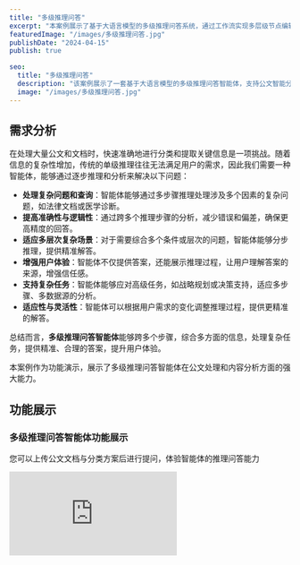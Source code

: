 ```yaml
---
title: "多级推理问答"
excerpt: "本案例展示了基于大语言模型的多级推理问答系统，通过工作流实现多层级节点编辑与配置，实现公文智能分类与逐步细化分析的能力，提供高效精准的文档处理解决方案。"
featuredImage: "/images/多级推理问答.jpg"
publishDate: "2024-04-15"
publish: true

seo:
  title: "多级推理问答"
  description: "该案例展示了一套基于大语言模型的多级推理问答智能体，支持公文智能分类与逐步细化，通过节点编辑与层级推理实现精准文档分析。"
  image: "/images/多级推理问答.jpg"
---
```


## 需求分析

在处理大量公文和文档时，快速准确地进行分类和提取关键信息是一项挑战。随着信息的复杂性增加，传统的单级推理往往无法满足用户的需求，因此我们需要一种智能体，能够通过逐步推理和分析来解决以下问题：

- **处理复杂问题和查询**：智能体能够通过多步骤推理处理涉及多个因素的复杂问题，如法律文档或医学诊断。
- **提高准确性与逻辑性**：通过跨多个推理步骤的分析，减少错误和偏差，确保更高精度的回答。
- **适应多层次复杂场景**：对于需要综合多个条件或层次的问题，智能体能够分步推理，提供精准解答。
- **增强用户体验**：智能体不仅提供答案，还能展示推理过程，让用户理解答案的来源，增强信任感。
- **支持复杂任务**：智能体能够应对高级任务，如战略规划或决策支持，适应多步骤、多数据源的分析。
- **适应性与灵活性**：智能体可以根据用户需求的变化调整推理过程，提供更精准的解答。

总结而言，**多级推理问答智能体**能够跨多个步骤，综合多方面的信息，处理复杂任务，提供精准、合理的答案，提升用户体验。

<div class="my-6 p-4 bg-blue-50 border-l-4 border-blue-500 rounded-r-lg">
  <p class="text-blue-800">本案例作为功能演示，展示了多级推理问答智能体在公文处理和内容分析方面的强大能力。</p>
</div>



## 功能展示

<div className="my-10">
  <div className="text-center mb-6">
    <h3 className="text-xl font-semibold text-gray-800">多级推理问答智能体功能展示</h3>
    <p className="text-gray-600 mt-2">您可以上传公文文档与分类方案后进行提问，体验智能体的推理问答能力</p>
  </div>
  
  <style>
    {`
      .qa-container {
        position: relative;
        width: 100%;
        height: 700px;
        overflow: hidden;
        border-radius: 8px;
        box-shadow: 0 2px 4px rgba(0, 0, 0, 0.1);
        background-color: rgb(249, 250, 251);
      }

      .qa-container iframe {
        width: 100%;
        height: 100%;
        border: none;
      }

      /* 覆盖层 */
      .cover-powered-by {
        position: absolute;
        top: 5px;
        right: 20px;
        width: 530px;
        height: 45px;
        background-color: rgb(249, 250, 251);
        z-index: 9999;
        pointer-events: none;
      }
    `}
  </style>


  <div className="relative w-full" style={{ height: '700px' }}>
    <iframe
      src="http://10.1.22.240/chatbot/DrO1lyWYLrCpkjm9"
      style={{ width: '100%', height: '100%' }}
      frameBorder="0"
      allow="microphone"
    />
    <div className="cover-powered-by"></div>
  </div>
</div>

<div className="my-8 border-t border-gray-200 pt-8">
  <div className="text-center text-gray-500 italic">
    "通过多级推理问答技术，我们实现了复杂问题的分解与逐步解答，让回答更加准确和可靠。"
  </div>
</div>

## 智能体功能概览

<div class="my-6 bg-gradient-to-r from-gray-50 to-blue-50 p-6 rounded-lg shadow-sm">
  <h3 class="text-xl font-semibold mb-4 text-center">多级推理问答智能体包含以下核心功能模块：</h3>
  
  <div class="grid grid-cols-1 md:grid-cols-3 gap-6">
    <div class="bg-white p-4 rounded-lg shadow-sm">
      <h4 class="font-medium mb-2 text-blue-700">1. 节点编辑与配置</h4>
      <p class="text-sm text-gray-600">支持用户自定义对大模型的提问内容，实现灵活的工作流配置。</p>
    </div>
    <div class="bg-white p-4 rounded-lg shadow-sm">
      <h4 class="font-medium mb-2 text-blue-700">2. 公文分类与选择</h4>
      <p class="text-sm text-gray-600">大模型根据公文内容，从预设选项中智能选择最匹配的分类结果。</p>
    </div>
    <div class="bg-white p-4 rounded-lg shadow-sm">
      <h4 class="font-medium mb-2 text-blue-700">3. 细化问题动态生成</h4>
      <p class="text-sm text-gray-600">基于前序节点的选择结果，系统动态生成更细化的问题，实现层层深入的分析。</p>
    </div>
  </div>
</div>


## 工作流执行过程

<div className="my-10">
  <div className="relative pb-[56.25%] h-0 overflow-hidden rounded-lg border border-gray-200 shadow-md">
    <video
      className="absolute top-0 left-0 w-full h-full"
      controls
      preload="metadata"
      title="多级推理问答智能体功能演示"
    >
      <source src="/videos/multi-level-qa-demo.mp4" type="video/mp4" />
      您的浏览器不支持 HTML5 视频标签。
    </video>
  </div>
  <p className="text-center text-sm text-gray-500 mt-3">演示视频：展示多级推理问答智能体的核心功能，包括节点编辑、公文分类与细化问题生成</p>
</div>


## 实现流程与技术原理

多级推理问答系统的实现基于以下工作流程：

<div class="my-8">
  <img 
    src="/images/多级推理问答工作流.png" 
    alt="多级推理问答智能体流程图" 
    class="rounded-lg shadow-md mx-auto"
  />
</div>

<div class="my-6 grid grid-cols-1 md:grid-cols-4 gap-6">
  <div class="bg-white p-4 rounded-lg shadow-sm border-t-4 border-blue-500">
    <h4 class="font-medium mb-2">1. 公文解析</h4>
    <ul class="text-sm text-gray-600 list-disc pl-5">
      <li>提取公文标题</li>
      <li>分析正文关键信息</li>
      <li>识别文档结构与特征</li>
    </ul>
  </div>
  <div class="bg-white p-4 rounded-lg shadow-sm border-t-4 border-green-500">
    <h4 class="font-medium mb-2">2. 一级分类判断</h4>
    <ul class="text-sm text-gray-600 list-disc pl-5">
      <li>根据分类方案进行一级分类</li>
      <li>判断公文大类，进行匹配与归类</li>
      <li>计算匹配度与置信度</li>
    </ul>
  </div>
  <div class="bg-white p-4 rounded-lg shadow-sm border-t-4 border-orange-500">
    <h4 class="font-medium mb-2">3. 二级细化分类</h4>
    <ul class="text-sm text-gray-600 list-disc pl-5">
      <li>基于一级分类结果，进行二级细化分类</li>
      <li>生成细化问题，确保分类更精准</li>
      <li>进行进一步的推理与分析</li>
    </ul>
  </div>
  <div class="bg-white p-4 rounded-lg shadow-sm border-t-4 border-purple-500">
    <h4 class="font-medium mb-2">4. 三级细化分类</h4>
    <ul class="text-sm text-gray-600 list-disc pl-5">
      <li>基于二级分类结果，进行三级细化分类</li>
      <li>分析更详细的文档内容</li>
      <li>根据细化问题，确保更加精准的分类结果</li>
    </ul>
  </div>
</div>

<div class="my-6 p-4 bg-gray-50 border-l-4 border-gray-500 rounded-r-lg">
  <p class="text-gray-700">整个推理过程形成树状结构，每一层的决策都会影响下一层的问题生成与答案选择，通过三级分类实现更高精度的智能推理。</p>
</div>


## 功能亮点详解

### 1. 节点编辑与配置

<div class="my-4 bg-white p-5 rounded-lg shadow-sm border border-gray-100">
  <h4 class="font-medium mb-3 text-blue-700">功能描述：</h4>
  
  <ul class="list-disc pl-5 text-gray-700 space-y-2">
    <li>用户可编辑对文件各个层级分类的提问内容</li>
    <li>支持多种提问模板与格式化选项</li>
    <li>可设置问题优先级与权重</li>

  </ul>
  
  <h4 class="font-medium mb-3 mt-4 text-blue-700">技术要点：</h4>
  
  <ul class="list-disc pl-5 text-gray-700 space-y-2">
    <li>节点配置持久化存储</li>
    <li>工作流编辑器设计</li>
    <li>提示工程模板库</li>
  </ul>
</div>

### 2. 公文分类与节点选择

<div class="my-4 bg-white p-5 rounded-lg shadow-sm border border-gray-100">
  <h4 class="font-medium mb-3 text-blue-700">功能描述：</h4>
  
  <ul class="list-disc pl-5 text-gray-700 space-y-2">
    <li>每个节点根据公文内容进行智能分类判断</li>
    <li>支持预设多个备选答案选项</li>
    <li>大模型从备选项中选择最匹配的答案</li>
    <li>提供选择依据与置信度分析</li>
  </ul>
  
  <h4 class="font-medium mb-3 mt-4 text-blue-700">技术要点：</h4>
  
  <ul class="list-disc pl-5 text-gray-700 space-y-2">
    <li>文本内容特征提取</li>
    <li>选项匹配算法</li>
    <li>决策依据透明化</li>
  </ul>
  
  <div className="mt-4 p-3 bg-blue-50 rounded-lg">
    <p className="text-sm text-blue-800">典型问题形式："根据公文内容，这份公文属于哪一类？"并配以多个备选答案，大模型根据公文内容智能选择。</p>
  </div>
</div>

### 3. 基于选择结果生成细化问题

<div className="my-4 bg-white p-5 rounded-lg shadow-sm border border-gray-100">
  <h4 className="font-medium mb-3 text-blue-700">功能描述：</h4>
  
  <ul className="list-disc pl-5 text-gray-700 space-y-2">
    <li>基于前一节点的选择结果动态生成更细化的问题</li>
    <li>后续节点的问题内容比前序节点更具体、更精细</li>
    <li>实现从宏观到微观的层层深入分析</li>
    <li>支持多达五级的分类细化</li>
  </ul>
  
  <h4 className="font-medium mb-3 mt-4 text-blue-700">技术要点：</h4>
  
  <ul className="list-disc pl-5 text-gray-700 space-y-2">
    <li>上下文感知问题生成</li>
    <li>分层决策树构建</li>
    <li>动态选项生成算法</li>
  </ul>
  
  <div className="mt-4 p-3 bg-blue-50 rounded-lg">
    <p className="text-sm text-blue-800">系统能够智能地将每一轮的决策结果融入到下一轮的问题生成中，形成连贯的推理链条。</p>
  </div>
</div>

## 系统架构与实现细节

<div className="my-6 bg-gradient-to-r from-gray-50 to-blue-50 p-6 rounded-lg shadow-sm">
  <h3 className="text-xl font-semibold mb-4">工作流实现流程</h3>
  
  <div className="space-y-4">
    <div className="bg-white p-4 rounded-lg shadow-sm">
      <h4 className="font-medium mb-2 text-blue-700">1. 用户输入处理</h4>
      <p className="text-sm text-gray-600">用户上传公文文件和分类方案文件，系统对文件进行预处理和格式化。</p>
    </div>
    
    <div className="bg-white p-4 rounded-lg shadow-sm">
      <h4 className="font-medium mb-2 text-blue-700">2. 公文解析与分类判断</h4>
      <p className="text-sm text-gray-600">LLM1解析公文内容，提取标题和关键信息，然后依据分类方案文件，依次判断公文的各级分类。</p>
    </div>
    
    <div className="bg-white p-4 rounded-lg shadow-sm">
      <h4 className="font-medium mb-2 text-blue-700">3. 分类结果存储</h4>
      <p className="text-sm text-gray-600">每一级的分类结果和可能的候选项都存入变量，便于后续查询与分析。</p>
    </div>
    
    <div className="bg-white p-4 rounded-lg shadow-sm">
      <h4 className="font-medium mb-2 text-blue-700">4. 用户查询与问题分类</h4>
      <p className="text-sm text-gray-600">用户对特定级别的分类进行查询时，问题分类器解析用户问题并确定对应层级。</p>
    </div>
    
    <div className="bg-white p-4 rounded-lg shadow-sm">
      <h4 className="font-medium mb-2 text-blue-700">5. 分类结果输出</h4>
      <p className="text-sm text-gray-600">系统根据存储的分类变量，提取对应的分类结果并输出，提供精确的匹配结果。</p>
    </div>
  </div>
</div>

## 应用场景

多级推理问答系统适用于多种复杂文档处理场景：

<div className="my-4 bg-white p-5 rounded-lg shadow-sm border border-gray-100">
  <ul className="list-disc pl-5 text-gray-700 space-y-2">
    <li>政府公文智能分类与处理</li>
    <li>企业内部文档分类与归档</li>
    <li>法律文书智能分析与判例匹配</li>
    <li>医疗文献分类与病例分析</li>
    <li>学术论文分类与关键信息提取</li>
  </ul>
</div>

## 技术特性与优势

<div className="my-6 overflow-x-auto">
  <table className="min-w-full bg-white border border-gray-200 rounded-lg shadow-sm">
    <thead className="bg-gray-50">
      <tr>
        <th className="py-3 px-4 text-left text-sm font-medium text-gray-700 border-b">技术特性</th>
        <th className="py-3 px-4 text-left text-sm font-medium text-gray-700 border-b">优势说明</th>
      </tr>
    </thead>
    <tbody>
      <tr className="hover:bg-gray-50">
        <td className="py-3 px-4 text-sm text-gray-700 border-b">多级推理链</td>
        <td className="py-3 px-4 text-sm text-gray-700 border-b">通过层层递进的问题细化，实现从宏观到微观的精准分析</td>
      </tr>
      <tr className="hover:bg-gray-50">
        <td className="py-3 px-4 text-sm text-gray-700 border-b">灵活配置能力</td>
        <td className="py-3 px-4 text-sm text-gray-700 border-b">用户可自定义各节点提问内容与备选答案，适应多种分类需求</td>
      </tr>
      <tr className="hover:bg-gray-50">
        <td className="py-3 px-4 text-sm text-gray-700 border-b">决策透明度</td>
        <td className="py-3 px-4 text-sm text-gray-700 border-b">每一步分类决策都提供依据和解释，确保推理过程可解释</td>
      </tr>
      <tr className="hover:bg-gray-50">
        <td className="py-3 px-4 text-sm text-gray-700 border-b">分类体系兼容性</td>
        <td className="py-3 px-4 text-sm text-gray-700 border-b">支持多种复杂分类体系，可根据不同行业需求进行调整</td>
      </tr>
      <tr className="hover:bg-gray-50">
        <td className="py-3 px-4 text-sm text-gray-700 border-b">高准确率</td>
        <td className="py-3 px-4 text-sm text-gray-700 border-b">多级推理显著提升分类准确率，尤其适合复杂分类场景</td>
      </tr>
    </tbody>
  </table>
</div>

## 总结与展望

<div className="my-6 bg-gradient-to-r from-blue-50 to-indigo-50 p-6 rounded-lg shadow-sm">
  <p className="text-gray-700 mb-4">
    多级推理问答系统通过将复杂的文档分类任务拆解为多个层级的决策过程，实现了精准、高效的公文智能处理能力。系统不仅能够准确分类，还能提供清晰的推理过程，增强了AI决策的可解释性与可信度。
  </p>
  
  <p className="text-gray-700 mb-4">
    未来，我们将持续优化系统性能，拓展以下能力：
  </p>
  
  <ul className="list-disc pl-5 text-gray-700 space-y-2">
    <li>自适应分类体系：根据新文档特征自动调整和优化分类体系</li>
    <li>跨文档推理：支持多文档间的关联分析与综合推理</li>
    <li>多语言支持：扩展对多语种文档的处理能力</li>
  </ul>
  
  <div className="mt-4 p-3 bg-white rounded-lg border border-blue-100">
    <p className="text-sm text-blue-800">如需了解更多关于多级推理问答系统的信息或定制开发，请联系我们的技术团队获取支持。</p>
  </div>
</div>

